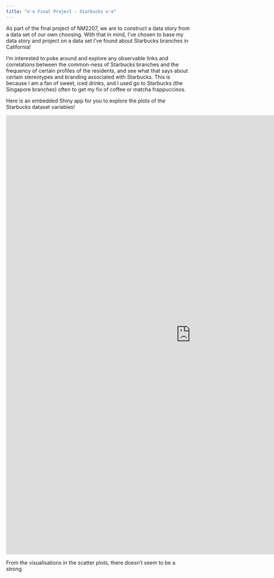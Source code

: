 ---
title: "ʚ♡ɞ Final Project - Starbucks ʚ♡ɞ"
---

As part of the final project of NM2207, we are to construct a data story from a data set of our own choosing. With that in mind, I've chosen to base my data story and project on a data set I've found about Starbucks branches in California!

I'm interested to poke around and explore any observable links and correlations between the common-ness of Starbucks branches and the frequency of certain profiles of the residents, and see what that says about certain stereotypes and branding associated with Starbucks. This is because I am a fan of sweet, iced drinks, and I used  go to Starbucks (the Singapore branches) often to get my fix of coffee or matcha frappuccinos.

Here is an embedded Shiny app for you to explore the plots of the Starbucks dataset variables!

<iframe height="1200" width="200%" frameborder="no" src="https://nusyjying.shinyapps.io/StarbiesPlotApp/"> </iframe>

From the visualisations in the scatter plots, there doesn't seem to be a strong 

